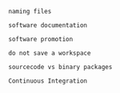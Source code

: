
```block2
naming files
```

```block2
software documentation
```

```block2
software promotion
```

```block2
do not save a workspace
```

```block2
sourcecode vs binary packages
```

```block2
Continuous Integration
```

